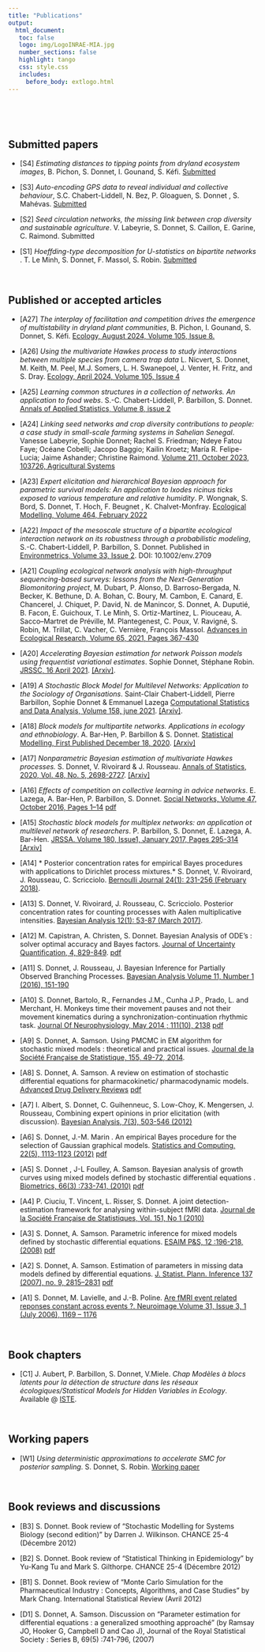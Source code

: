 ```yaml
---
title: "Publications"
output: 
  html_document:
   toc: false
   logo: img/LogoINRAE-MIA.jpg
   number_sections: false
   highlight: tango
   css: style.css
   includes:
     before_body: extlogo.html
---
```


<br>

<br>

## Submitted papers

- [S4] *Estimating distances to tipping points from dryland ecosystem images*, B. Pichon,  S. Donnet, I. Gounand,  S. Kéfi. [Submitted](https://www.biorxiv.org/content/10.1101/2024.02.20.581244v1)


- [S3] *Auto-encoding GPS data to reveal individual and collective behaviour*, S.C. Chabert-Liddell, N. Bez, P. Gloaguen, S. Donnet , S. Mahévas.  [Submitted](https://hal.science/hal-04317516)


- [S2] *Seed circulation networks, the missing link between crop diversity and sustainable agriculture*. V. Labeyrie, S. Donnet, S. Caillon, E. Garine, C. Raimond. Submitted


- [S1] *Hoeffding-type decomposition for U-statistics on bipartite networks* . T. Le Minh, S. Donnet, F. Massol, S. Robin. [Submitted](https://arxiv.org/abs/2308.14518)

 

<br>



## Published or accepted articles


- [A27] *The interplay of facilitation and competition drives the emergence of multistability in dryland plant communities*, B. Pichon, I. Gounand, S. Donnet, S. Kéfi. [Ecology, August 2024, Volume 105, Issue 8.](https://esajournals.onlinelibrary.wiley.com/doi/10.1002/ecy.4369) 

- [A26] *Using the multivariate Hawkes process to study interactions between multiple species from camera trap data* L. Nicvert, S. Donnet, M. Keith, M. Peel, M.J. Somers, L. H. 
Swanepoel, J. Venter,  H. Fritz, and S. Dray.  [Ecology, April 2024, Volume 105, Issue 4 ](https://esajournals.onlinelibrary.wiley.com/doi/10.1002/ecy.4237)

- [A25] *Learning common structures in a collection of networks. An application to food webs*. S.-C. Chabert-Liddell, P. Barbillon, S. Donnet. [Annals of Applied Statistics, Volume 8, issue 2](https://projecteuclid.org/journals/annals-of-applied-statistics/volume-18/issue-2/Learning-common-structures-in-a-collection-of-networks-An-application/10.1214/23-AOAS1831.full)

- [A24] *Linking seed networks and crop diversity contributions to people: a case study in small-scale farming systems in Sahelian Senegal*. Vanesse Labeyrie, Sophie Donnet; Rachel S. Friedman; Ndeye Fatou Faye; Océane Cobelli; Jacopo Baggio; Kailin Kroetz; María R. Felipe-Lucia; Jaime Ashander; Christine Raimond. [Volume 211, October 2023, 103726, Agricultural Systems](https://www.sciencedirect.com/science/article/abs/pii/S0308521X23001312?via%3Dihub)

 

-   [A23] *Expert elicitation and hierarchical Bayesian approach for parametric survival models: An application to Ixodes ricinus ticks exposed to various temperature and relative humidity*. P. Wongnak, S. Bord, S. Donnet, T. Hoch, F. Beugnet , K. Chalvet-Monfray. [Ecological Modelling, Volume 464, February 2022](https://www.sciencedirect.com/science/article/pii/S0304380021003653)

-   [A22] *Impact of the mesoscale structure of a bipartite ecological interaction network on its robustness through a probabilistic modeling*, S.-C. Chabert-Liddell, P. Barbillon, S. Donnet. Published in [Environmetrics, Volume 33, Issue 2](https://onlinelibrary.wiley.com/share/author/QQSDM44WHNCDYVMQJKVT?target=10.1002/env.2709). DOI: 10.1002/env.2709

-   [A21] *Coupling ecological network analysis with high-throughput sequencing-based surveys: lessons from the Next-Generation Biomonitoring project*, M. Dubart, P. Alonso, D. Barroso-Bergada, N. Becker, K. Bethune, D. A. Bohan, C. Boury, M. Cambon, E. Canard, E. Chancerel, J. Chiquet, P. David, N. de Manincor, S. Donnet, A. Duputié, B. Facon, E. Guichoux, T. Le Minh, S. Ortiz-Martínez, L. Piouceau, A. Sacco--Martret de Préville, M. Plantegenest, C. Poux, V. Ravigné, S. Robin, M. Trillat, C. Vacher, C. Vernière, François Massol. [Advances in Ecological Research,  Volume 65, 2021, Pages 367-430](https://www.sciencedirect.com/science/article/abs/pii/S0065250421000222)

-   [A20] *Accelerating Bayesian estimation for network Poisson models using frequentist variational estimates*. Sophie Donnet, Stéphane Robin. [JRSSC, 16 April 2021](https://rss.onlinelibrary.wiley.com/doi/10.1111/rssc.12489). [[Arxiv]](https://arxiv.org/abs/1907.09771).

-   [A19] *A Stochastic Block Model for Multilevel Networks: Application to the Sociology of Organisations*. Saint-Clair Chabert-Liddell, Pierre Barbillon, Sophie Donnet & Emmanuel Lazega [Computational Statistics and Data Analysis, Volume 158, june 2021](https://www.sciencedirect.com/science/article/pii/S016794732100013X?via%3Dihub). [[Arxiv]](https://arxiv.org/abs/1910.10512).

-   [A18] *Block models for multipartite networks. Applications in ecology and ethnobiology*. A. Bar-Hen, P. Barbillon & S. Donnet. [Statistical Modelling, First Published December 18, 2020](https://journals.sagepub.com/doi/abs/10.1177/1471082X20963254). [[Arxiv]](https://arxiv.org/abs/1807.10138)

-   [A17] *Nonparametric Bayesian estimation of multivariate Hawkes processes.* S. Donnet, V. Rivoirard & J. Rousseau. [Annals of Statistics, 2020, Vol. 48, No. 5, 2698-2727](https://projecteuclid.org/download/pdfview_1/euclid.aos/1600480929). [[Arxiv]](https://arxiv.org/abs/1802.05975)

-   [A16] *Effects of competition on collective learning in advice networks*. E. Lazega, A. Bar-Hen, P. Barbillon, S. Donnet. [Social Networks, Volume 47, October 2016, Pages 1--14](https://www.sciencedirect.com/science/article/pii/S0378873316301216) [<i class="fas fa-file-download"></i> pdf](publi/A16_social_networks2016.pdf)

-   [A15] *Stochastic block models for multiplex networks: an application ot multilevel network of researchers*. P. Barbillon, S. Donnet, E. Lazega, A. Bar-Hen. [JRSSA. Volume 180, Issue1, January 2017, Pages 295-314](https://rss.onlinelibrary.wiley.com/doi/full/10.1111/rssa.12193) [[Arxiv]](https://arxiv.org/abs/1501.06444)

-   [A14] \* Posterior concentration rates for empirical Bayes procedures with applications to Dirichlet process mixtures.\* S. Donnet, V. Rivoirard, J. Rousseau, C. Scricciolo. [Bernoulli Journal 24(1): 231-256 (February 2018)](https://projecteuclid.org/journals/bernoulli/volume-24/issue-1/Posterior-concentration-rates-for-empirical-Bayes-procedures-with-applications-to/10.3150/16-BEJ872.full).

-   [A13] S. Donnet, V. Rivoirard, J. Rousseau, C. Scricciolo. Posterior concentration rates for counting processes with Aalen multiplicative intensities. [Bayesian Analysis 12(1): 53-87 (March 2017)](https://projecteuclid.org/journals/bayesian-analysis/volume-12/issue-1/Posterior-Concentration-Rates-for-Counting-Processes-with-Aalen-Multiplicative-Intensities/10.1214/15-BA986.full).

-   [A12] M. Capistran, A. Christen, S. Donnet. Bayesian Analysis of ODE's : solver optimal accuracy and Bayes factors. [Journal of Uncertainty Quantification, 4, 829-849](https://epubs.siam.org/doi/pdf/10.1137/140976777). [<i class="fas fa-file-download"></i> pdf](publi/A12_SIAM_2016.pdf)

-   [A11] S. Donnet, J. Rousseau, J. Bayesian Inference for Partially Observed Branching Processes. [Bayesian Analysis Volume 11, Number 1 (2016), 151-190](https://projecteuclid.org/journals/bayesian-analysis/volume-11/issue-1/Bayesian-Inference-for-Partially-Observed-Multiplicative-Intensity-Processes/10.1214/15-BA940.full)

-   [A10] S. Donnet, Bartolo, R., Fernandes J.M., Cunha J.P., Prado, L. and Merchant, H. Monkeys time their movement pauses and not their movement kinematics during a synchronization-continuation rhythmic task. [Journal Of Neurophysiology, May 2014 ; 111(10), 2138](https://journals.physiology.org/doi/full/10.1152/jn.00802.2013) [<i class="fas fa-file-download"></i> pdf](publi/A10_Journ_Neurophysio_14.pdf)

-   [A9] S. Donnet, A. Samson. Using PMCMC in EM algorithm for stochastic mixed models : theoretical and practical issues. [Journal de la Société Française de Statistique, 155, 49-72, 2014](http://journal-sfds.fr/article/view/269).

-   [A8] S. Donnet, A. Samson. A review on estimation of stochastic differential equations for pharmacokinetic/ pharmacodynamic models. [Advanced Drug Delivery Reviews](https://www.sciencedirect.com/science/article/abs/pii/S0169409X13000501) [<i class="fas fa-file-download"></i> pdf](publi/A08_AdvancesDrugs13.pdf)

-   [A7] I. Albert, S. Donnet, C. Guihenneuc, S. Low-Choy, K. Mengersen, J. Rousseau, Combining expert opinions in prior elicitation (with discussion). [Bayesian Analysis, 7(3), 503-546 (2012)](https://projecteuclid.org/journals/bayesian-analysis/volume-7/issue-3/Combining-Expert-Opinions-in-Prior-Elicitation/10.1214/12-BA717.full)

-   [A6] S. Donnet, J.-M. Marin . An empirical Bayes procedure for the selection of Gaussian graphical models. [Statistics and Computing, 22(5), 1113-1123 (2012)](https://link.springer.com/article/10.1007/s11222-011-9285-5) [<i class="fas fa-file-download"></i> pdf](publi/A06_StatsComp_12.pdf)

-   [A5] S. Donnet , J-L Foulley, A. Samson. Bayesian analysis of growth curves using mixed models defined by stochastic differential equations . [Biometrics, 66(3) :733-741, (2010)](https://pubmed.ncbi.nlm.nih.gov/19912169/) [<i class="fas fa-file-download"></i> pdf](publi/A05_Biometrics10.pdf)

-   [A4] P. Ciuciu, T. Vincent, L. Risser, S. Donnet. A joint detection-estimation framework for analysing within-subject fMRI data. [Journal de la Société Française de Statistiques, Vol. 151, No 1 (2010)](http://journal-sfds.fr/article/view/46)

-   [A3] S. Donnet, A. Samson. Parametric inference for mixed models defined by stochastic differential equations. [ESAIM P&S, 12 :196-218, (2008)](https://www.esaim-ps.org/articles/ps/abs/2008/01/ps0650/ps0650.html) [<i class="fas fa-file-download"></i> pdf](publi/A03_esaim2008.pdf)

-   [A2] S. Donnet, A. Samson. Estimation of parameters in missing data models defined by differential equations. [J. Statist. Plann. Inference 137 (2007), no. 9, 2815--2831](https://www.sciencedirect.com/science/article/abs/pii/S0378375807000353) [<i class="fas fa-file-download"></i> pdf](publi/A02_JSPI.pdf)

-   [A1] S. Donnet, M. Lavielle, and J.-B. Poline. [Are fMRI event related reponses constant across events ?. Neuroimage,Volume 31, Issue 3, 1 (July 2006), 1169 -- 1176](https://www.sciencedirect.com/science/article/abs/pii/S1053811905006555)

<br>

## Book chapters

-   [C1] J. Aubert, P. Barbillon, S. Donnet, V.Miele. *Chap Modèles à blocs latents pour la détection de structure dans les réseaux écologiques/Statistical Models for Hidden Variables in Ecology*. Available \@ [ISTE](https://onlinelibrary.wiley.com/doi/10.1002/9781119902799.ch6).

<br>

## Working papers 

 

- [W1] *Using deterministic approximations to accelerate SMC for posterior sampling*. S. Donnet, S. Robin. [Working paper](https://arxiv.org/abs/1707.07971)

<br>

## Book reviews and discussions

-   [B3] S. Donnet. Book review of "Stochastic Modelling for Systems Biology (second edition)" by Darren J. Wilkinson. CHANCE 25-4 (Décembre 2012)

-   [B2] S. Donnet. Book review of "Statistical Thinking in Epidemiology" by Yu-Kang Tu and Mark S. Gilthorpe. CHANCE 25-4 (Décembre 2012)

-   [B1] S. Donnet. Book review of "Monte Carlo Simulation for the Pharmaceutical Industry : Concepts, Algorithms, and Case Studies" by Mark Chang. International Statistical Review (Avril 2012)

-   [D1] S. Donnet, A. Samson. Discussion on "Parameter estimation for differential equations : a generalized smoothing approaché" (by Ramsay JO, Hooker G, Campbell D and Cao J), Journal of the Royal Statistical Society : Series B, 69(5) :741-796, (2007)

